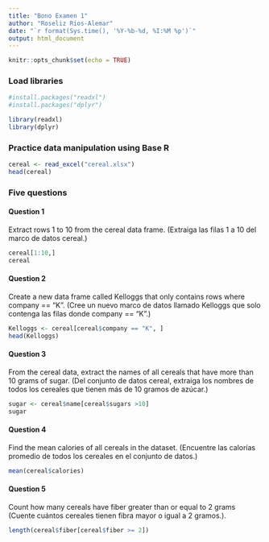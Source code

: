 ```yaml
---
title: "Bono Examen 1"
author: "Roseliz Ríos-Alemar"
date: "`r format(Sys.time(), '%Y-%b-%d, %I:%M %p')`"
output: html_document
---
```

```r
knitr::opts_chunk$set(echo = TRUE)
```
### Load libraries
```r

#install.packages("readxl")
#install.packages("dplyr")

library(readxl)
library(dplyr)
```

### Practice data manipulation using Base R
```r
cereal <- read_excel("cereal.xlsx")
head(cereal)
```

### Five questions

#### Question 1
Extract rows 1 to 10 from the cereal data frame. (Extraiga las filas 1 a 10 del marco de datos cereal.)
```r
cereal[1:10,]
cereal
```

#### Question 2
Create a new data frame called Kelloggs that only contains rows where company == “K”. (Cree un nuevo marco de datos llamado Kelloggs que solo contenga las filas donde company == “K”.)
```r
Kelloggs <- cereal[cereal$company == "K", ]
head(Kelloggs)
```

#### Question 3
From the cereal data, extract the names of all cereals that have more than 10 grams of sugar. (Del conjunto de datos cereal, extraiga los nombres de todos los cereales que tienen más de 10 gramos de azúcar.)
```r
sugar <- cereal$name[cereal$sugars >10]
sugar
```

#### Question 4
Find the mean calories of all cereals in the dataset. (Encuentre las calorías promedio de todos los cereales en el conjunto de datos.)
```r
mean(cereal$calories)
```

#### Question 5
Count how many cereals have fiber greater than or equal to 2 grams (Cuente cuántos cereales tienen fibra mayor o igual a 2 gramos.).
```r
length(cereal$fiber[cereal$fiber >= 2])
```
